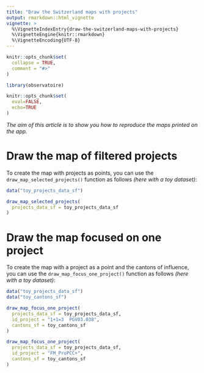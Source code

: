 ```yaml
---
title: "Draw the Switzerland maps with projects"
output: rmarkdown::html_vignette
vignette: >
  %\VignetteIndexEntry{draw-the-switzerland-maps-with-projects}
  %\VignetteEngine{knitr::rmarkdown}
  %\VignetteEncoding{UTF-8}
---
```


```r
knitr::opts_chunk$set(
  collapse = TRUE,
  comment = "#>"
)
```

```r
library(observatoire)
```

<!-- WARNING - This vignette is generated by {fusen} from dev/flat_map.Rmd: do not edit by hand -->

```r
knitr::opts_chunk$set(
  eval=FALSE,
  echo=TRUE
)
```

*The aim of this article is to show you how to reproduce the maps printed on the app.*


# Draw the map of filtered projects

To create the map with projects as points, you can use the `draw_map_selected_projects()` function as follows *(here with a toy dataset)*:


  

```r
data("toy_projects_data_sf")

draw_map_selected_projects(
  projects_data_sf = toy_projects_data_sf
)
```

  

  

# Draw the map focused on one project

To create the map with a project as a point and the cantons of influence, you can use the `draw_map_focus_one_project()` function as follows *(here with a toy dataset)*:


  

```r
data("toy_projects_data_sf")
data("toy_cantons_sf")

draw_map_focus_one_project(
  projects_data_sf = toy_projects_data_sf,
  id_project = "1+1=3  PGV03.038", 
  cantons_sf = toy_cantons_sf
)

draw_map_focus_one_project(
  projects_data_sf = toy_projects_data_sf,
  id_project = "FM_ProPCC+", 
  cantons_sf = toy_cantons_sf
)
```

  

  

